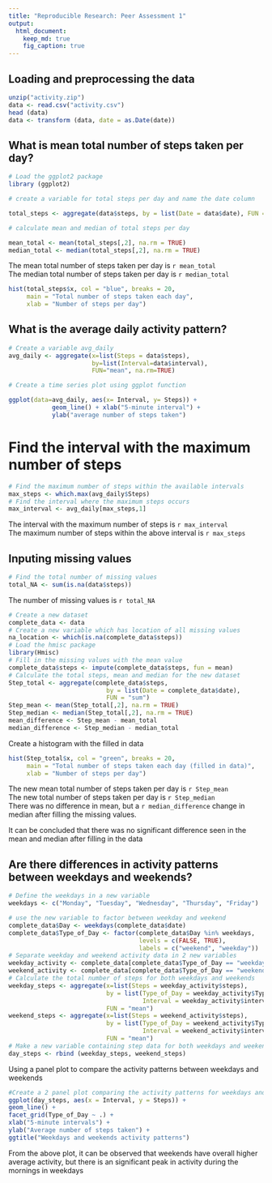 ```yaml
---
title: "Reproducible Research: Peer Assessment 1"
output: 
  html_document: 
    keep_md: true
    fig_caption: true
---
```

## Loading and preprocessing the data
```r
unzip("activity.zip")
data <- read.csv("activity.csv")
head (data)
data <- transform (data, date = as.Date(date))
```

## What is mean total number of steps taken per day?

```r
# Load the ggplot2 package
library (ggplot2)

# create a variable for total steps per day and name the date column

total_steps <- aggregate(data$steps, by = list(Date = data$date), FUN = "sum")

# calculate mean and median of total steps per day

mean_total <- mean(total_steps[,2], na.rm = TRUE)
median_total <- median(total_steps[,2], na.rm = TRUE)
```

The mean total number of steps taken per day is `r mean_total`  
The median total number of steps taken per day is `r median_total`

```r
hist(total_steps$x, col = "blue", breaks = 20,
     main = "Total number of steps taken each day",
     xlab = "Number of steps per day")
```

## What is the average daily activity pattern?

```r
# Create a variable avg_daily
avg_daily <- aggregate(x=list(Steps = data$steps), 
                       by=list(Interval=data$interval), 
                       FUN="mean", na.rm=TRUE)
```

```r
# Create a time series plot using ggplot function  

ggplot(data=avg_daily, aes(x= Interval, y= Steps)) +    
            geom_line() + xlab("5-minute interval") +
            ylab("average number of steps taken") 
```

# Find the interval with the maximum number of steps

```r
# Find the maximum number of steps within the available intervals
max_steps <- which.max(avg_daily$Steps)
# Find the interval where the maximum steps occurs
max_interval <- avg_daily[max_steps,1]
```

The interval with the maximum number of steps is `r max_interval`\
The maximum number of steps within the above interval is `r max_steps`

## Inputing missing values

```r
# Find the total number of missing values
total_NA <- sum(is.na(data$steps))
```

The number of missing values is `r total_NA`

```r
# Create a new dataset
complete_data <- data
# Create a new variable which has location of all missing values
na_location <- which(is.na(complete_data$steps))
# Load the hmisc package
library(Hmisc)
# Fill in the missing values with the mean value
complete_data$steps <- impute(complete_data$steps, fun = mean)
# Calculate the total steps, mean and median for the new dataset
Step_total <- aggregate(complete_data$steps, 
                           by = list(Date = complete_data$date), 
                           FUN = "sum")
Step_mean <- mean(Step_total[,2], na.rm = TRUE)
Step_median <- median(Step_total[,2], na.rm = TRUE)
mean_difference <- Step_mean - mean_total
median_difference <- Step_median - median_total
```

Create a histogram with the filled in data

```r
hist(Step_total$x, col = "green", breaks = 20,
     main = "Total number of steps taken each day (filled in data)",
     xlab = "Number of steps per day")
```

The new mean total number of steps taken per day is `r Step_mean`  
The new total number of steps taken per day is `r Step_median`     
There was no difference in mean, but a `r median_difference` change in median after filling the missing values.  

It can be concluded that there was no significant difference seen in the mean and median after filling in the data  

## Are there differences in activity patterns between weekdays and weekends?

```r
# Define the weekdays in a new variable
weekdays <- c("Monday", "Tuesday", "Wednesday", "Thursday", "Friday")

# use the new variable to factor between weekday and weekend
complete_data$Day <- weekdays(complete_data$date)
complete_data$Type_of_Day <- factor(complete_data$Day %in% weekdays,
                                    levels = c(FALSE, TRUE),
                                    labels = c("weekend", "weekday"))
# Separate weekday and weekend activity data in 2 new variables 
weekday_activity <- complete_data[complete_data$Type_of_Day == "weekday",]
weekend_activity <- complete_data[complete_data$Type_of_Day == "weekend",]
# Calculate the total number of steps for both weekdays and weekends 
weekday_steps <- aggregate(x=list(Steps = weekday_activity$steps),
                           by = list(Type_of_Day = weekday_activity$Type_of_Day, 
                                     Interval = weekday_activity$interval),
                           FUN = "mean")
weekend_steps <- aggregate(x=list(Steps = weekend_activity$steps), 
                           by = list(Type_of_Day = weekend_activity$Type_of_Day,
                                     Interval = weekend_activity$interval), 
                           FUN = "mean")
# Make a new variable containing step data for both weekdays and weekends with intervals 
day_steps <- rbind (weekday_steps, weekend_steps)
```
Using a panel plot to compare the activity patterns between weekdays and weekends 

```r
#Create a 2 panel plot comparing the activity patterns for weekdays and weekends
ggplot(day_steps, aes(x = Interval, y = Steps)) + 
geom_line() + 
facet_grid(Type_of_Day ~ .) + 
xlab("5-minute intervals") + 
ylab("Average number of steps taken") + 
ggtitle("Weekdays and weekends activity patterns") 
```  

From the above plot, it can be observed that weekends have overall higher average activity, but there is an significant peak in activity during the mornings in weekdays
